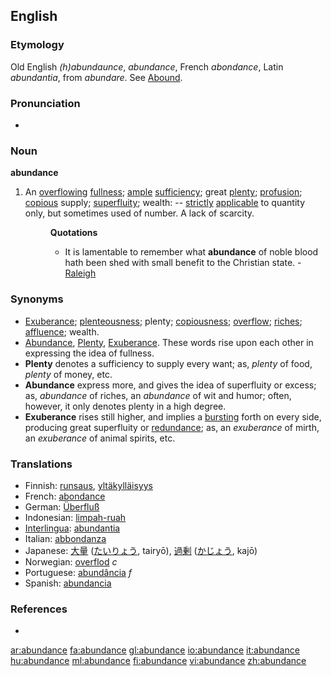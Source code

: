==English==

===Etymology===
Old English ''(h)abundaunce'', ''abundance'', French ''abondance'', Latin ''abundantia'', from ''abundare''. See [[Abound]].

===Pronunciation===
*{{audio|en-us-abundance.ogg|Audio (US)}}


===Noun===
'''abundance'''

# An [[overflowing]] [[fullness]]; [[ample]] [[sufficiency]]; great [[plenty]]; [[profusion]]; [[copious]] supply; [[superfluity]]; wealth: -- [[strictly]] [[applicable]] to quantity only, but sometimes used of number. A lack of scarcity.
#:'''Quotations'''
#:*It is lamentable to remember what '''abundance''' of noble blood hath been shed with small benefit to the Christian state. - [[Raleigh]]

===Synonyms===
*[[Exuberance]]; [[plenteousness]]; plenty; [[copiousness]]; [[overflow]]; [[riches]]; [[affluence]]; wealth. 
*[[Abundance]], [[Plenty]], [[Exuberance]]. These words rise upon each other in expressing the idea of fullness. 
*'''Plenty''' denotes a sufficiency to supply every want; as, ''plenty'' of food, ''plenty'' of money, etc. 
*'''Abundance''' express more, and gives the idea of superfluity or excess; as, ''abundance'' of riches, an ''abundance'' of wit and humor; often, however, it only denotes plenty in a high degree. 
*'''Exuberance''' rises still higher, and implies a [[bursting]] forth on every side, producing great superfluity or [[redundance]]; as, an ''exuberance'' of mirth, an ''exuberance'' of animal spirits, etc.

===Translations===
*Finnish: [[runsaus]], [[yltäkylläisyys]]
*French: [[abondance]]
*German: [[Überfluß]]
*Indonesian: [[limpah-ruah]]
*[[Interlingua]]: [[abundantia]]
*Italian: [[abbondanza]]
*Japanese: [[大量]] ([[たいりょう]], tairyō), [[過剰]] ([[かじょう]], kajō)
*Norwegian: [[overflod]] ''c''
*Portuguese: [[abundância]] ''f''
*Spanish: [[abundancia]]

===References===
*{{R:1913}}

[[ar:abundance]]
[[fa:abundance]]
[[gl:abundance]]
[[io:abundance]]
[[it:abundance]]
[[hu:abundance]]
[[ml:abundance]]
[[fi:abundance]]
[[vi:abundance]]
[[zh:abundance]]